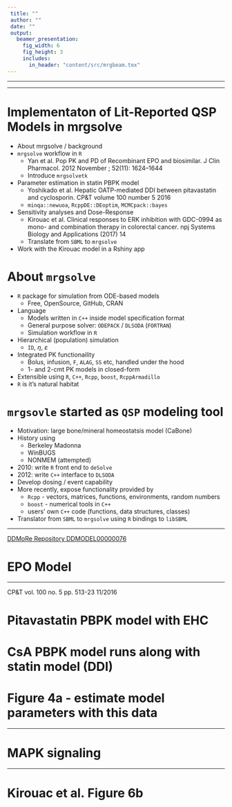 ```yaml
---
 title: ""
 author: ""
 date: ""
 output: 
   beamer_presentation:
     fig_width: 6
     fig_height: 3
     includes:
       in_header: "content/src/mrgbeam.tex"
---
```


---




\vskip 0.5cm
\centerline{\includegraphics[width=5cm]{content/img/Metrum_SystemsPharmacology}}
\vskip 1cm
\begin{center}
\begin{minipage}{0.8\linewidth}
\begin{block}{\centering {\bf TOWARD OPEN SCIENCE}}\centering Translating literature-reported quantitative 
pharmacology models for simulation and interactive
visual exploration
\end{block}
\end{minipage}
\end{center}

\vskip 1.5cm

\centerline{\textcolor{mrggreen2}{Cambridge Innovation Center}}
\centerline{20 July 2017}


---


# Implementaton of Lit-Reported QSP Models in mrgsolve

- About mrgsolve / background
- `mrgsolve` workflow in `R`
    - Yan et al.  Pop PK and PD of Recombinant EPO and biosimilar. J Clin Pharmacol. 2012 
      November ; 52(11): 1624–1644
    - Introduce `mrgsolvetk`
- Parameter estimation in statin PBPK model
    - Yoshikado et al. Hepatic OATP-mediated DDI between pitavastatin 
    and cyclosporin. CP\&T volume 100 number 5 2016
    - `minqa::newuoa`,  `RcppDE::DEoptim`, `MCMCpack::bayes`
- Sensitivity analyses and Dose-Response
    - Kirouac et al. Clinical responses to ERK inhibition with GDC-0994 as mono-
    and combination therapy in colorectal cancer. npj Systems Biology and 
    Applications (2017) 14
    - Translate from `SBML` to `mrgsolve`
- Work with the Kirouac model in a Rshiny app


# About `mrgsolve` 

- `R` package for simulation from ODE-based models
    - Free, OpenSource, GitHub, CRAN
- Language
    - Models written in `C++` inside model specification format
    - General purpose solver: `ODEPACK` / `DLSODA` (`FORTRAN`)
    - Simulation workflow in `R`
- Hierarchical (population) simulation
    - `ID`, $\eta$, $\varepsilon$
- Integrated PK functionaility
    - Bolus, infusion, `F`, `ALAG`, `SS` etc, handled under the hood
    - 1- and 2-cmt PK models in closed-form
- Extensible using `R`, `C++`, `Rcpp`, `boost`, `RcppArmadillo`
- `R` is it's natural habitat

# `mrgsovle` started as `QSP` modeling tool
- Motivation: large bone/mineral homeostatsis model (CaBone)
- History using
    - Berkeley Madonna
    - WinBUGS
    - NONMEM (attempted)
- 2010: write `R` front end to `deSolve`
- 2012: write `C++` interface to `DLSODA`
- Develop dosing / event capability
- More recently, expose functionality provided by
    - `Rcpp` - vectors, matrices, functions, environments, random numbers 
    - `boost` - numerical tools in `C++`
    - users' own `C++` code (functions, data structures, classes)
- Translator from `SBML` to `mrgsolve` using `R` bindings to `libSBML`   


---

\centering
\includegraphics[width=300pt]{content/img/epotitle}

[DDMoRe Repository DDMODEL00000076](http://repository.ddmore.foundation/model/DDMODEL00000076)

# EPO Model
\centering
\includegraphics[width=300pt]{content/img/epomodel}

---

\centering
\includegraphics[width=300pt]{content/img/statintitle}

CP\&T vol. 100 no. 5 pp. 513-23 11/2016

# Pitavastatin PBPK model with EHC

\centering
\includegraphics[width=200pt]{content/img/statinmodel}

# CsA PBPK model runs along with statin model (DDI)

\centering
\includegraphics[width=200pt]{content/img/csamodel}


# Figure 4a - estimate model parameters with this data

\centering
\includegraphics[width=225pt]{content/img/statinprofile}

---

\centering
\includegraphics[width=300pt]{content/img/erktitle}


# MAPK signaling
\centering
\includegraphics[width=200pt]{content/img/erkmodel}

---

\centering
\includegraphics[width=300pt]{content/img/erkeq}

\includegraphics[width=300pt]{content/img/erkworeq}


# Kirouac et al. Figure 6b

\centering
\includegraphics[width=300pt]{content/img/erk6b}
